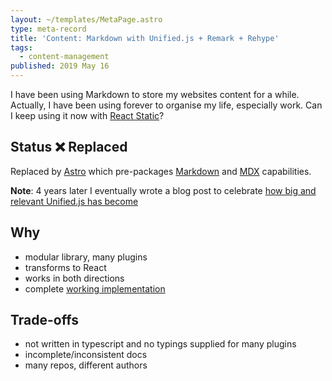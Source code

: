 ```yaml
---
layout: ~/templates/MetaPage.astro
type: meta-record
title: 'Content: Markdown with Unified.js + Remark + Rehype'
tags:
  - content-management
published: 2019 May 16
---
```


<Abstract>

I have been using Markdown to store my websites content for a while. Actually, I have been using forever to organise my life, especially work. Can I keep using it now with [React Static](/meta/records/rejected/react-static)?

</Abstract>

## Status :x: Replaced

Replaced by [Astro](/meta/records/current/build-with-astro) which pre-packages [Markdown](/tags/markdown) and [MDX](/tags/mdx) capabilities.

**Note**: 4 years later I eventually wrote a blog post to celebrate [how big and relevant Unified.js has become](/src/pages/posts/2023-01/unified-js-is-going-to-be-around-for-a-long-time.md)

## Why

- modular library, many plugins
- transforms to React
- works in both directions
- complete [working implementation](https://github.com/s-thom/website/blob/develop/src/components/MdRenderer/index.tsx)

## Trade-offs

- not written in typescript and no typings supplied for many plugins
- incomplete/inconsistent docs
- many repos, different authors
